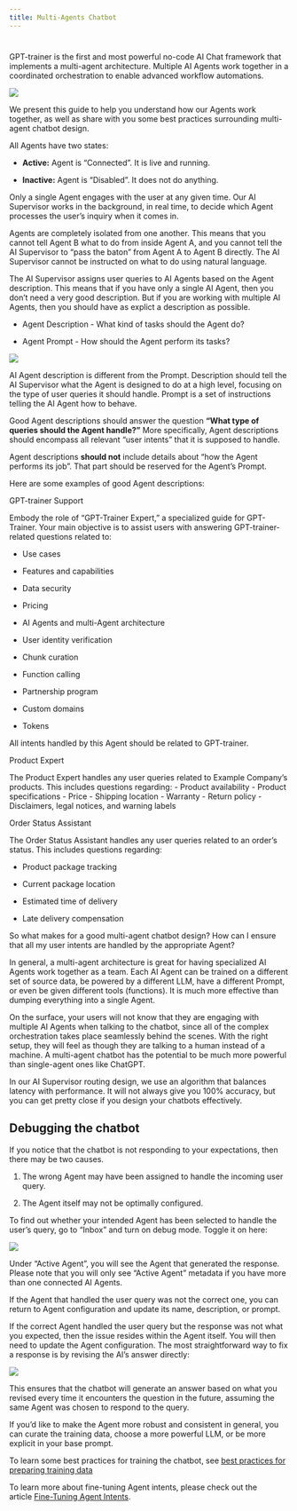 ```yaml
---
title: Multi-Agents Chatbot
---
```


#

GPT-trainer is the first and most powerful no-code AI Chat framework that implements a multi-agent architecture. Multiple AI Agents work together in a coordinated orchestration to enable advanced workflow automations.

![](multiagent1.PNG)

We present this guide to help you understand how our Agents work together, as well as share with you some best practices surrounding multi-agent chatbot design.

All Agents have two states:

* **Active:** Agent is “Connected”. It is live and running.

* **Inactive:** Agent is “Disabled”. It does not do anything.

Only a single Agent engages with the user at any given time. Our AI Supervisor works in the background, in real time, to decide which Agent processes the user’s inquiry when it comes in.

Agents are completely isolated from one another. This means that you cannot tell Agent B what to do from inside Agent A, and you cannot tell the AI Supervisor to “pass the baton” from Agent A to Agent B directly. The AI Supervisor cannot be instructed on what to do using natural language.

The AI Supervisor assigns user queries to AI Agents based on the Agent description. This means that if you have only a single AI Agent, then you don’t need a very good description. But if you are working with multiple AI Agents, then you should have as explict a description as possible.

* Agent Description - What kind of tasks should the Agent do?

* Agent Prompt - How should the Agent perform its tasks?

![](multiagent2.PNG)

AI Agent description is different from the Prompt. Description should tell the AI Supervisor what the Agent is designed to do at a high level, focusing on the type of user queries it should handle. Prompt is a set of instructions telling the AI Agent how to behave.

Good Agent descriptions should answer the question **“What type of queries should the Agent handle?”** More specifically, Agent descriptions should encompass all relevant “user intents” that it is supposed to handle.

Agent descriptions **should not** include details about “how the Agent performs its job”. That part should be reserved for the Agent’s Prompt.

Here are some examples of good Agent descriptions:

GPT-trainer Support

Embody the role of “GPT-Trainer Expert,” a specialized guide for GPT-Trainer. Your main objective is to assist users with answering GPT-trainer-related questions related to:

* Use cases

* Features and capabilities

* Data security

* Pricing

* AI Agents and multi-Agent architecture

* User identity verification

* Chunk curation

* Function calling

* Partnership program

* Custom domains

* Tokens

All intents handled by this Agent should be related to GPT-trainer.

Product Expert

The Product Expert handles any user queries related to Example Company’s products. This includes questions regarding: - Product availability - Product specifications - Price - Shipping location - Warranty - Return policy - Disclaimers, legal notices, and warning labels

Order Status Assistant

The Order Status Assistant handles any user queries related to an order’s status. This includes questions regarding:

* Product package tracking

* Current package location

* Estimated time of delivery

* Late delivery compensation

So what makes for a good multi-agent chatbot design? How can I ensure that all my user intents are handled by the appropriate Agent?

In general, a multi-agent architecture is great for having specialized AI Agents work together as a team. Each AI Agent can be trained on a different set of source data, be powered by a different LLM, have a different Prompt, or even be given different tools (functions). It is much more effective than dumping everything into a single Agent.

On the surface, your users will not know that they are engaging with multiple AI Agents when talking to the chatbot, since all of the complex orchestration takes place seamlessly behind the scenes. With the right setup, they will feel as though they are talking to a human instead of a machine. A multi-agent chatbot has the potential to be much more powerful than single-agent ones like ChatGPT.

In our AI Supervisor routing design, we use an algorithm that balances latency with performance. It will not always give you 100% accuracy, but you can get pretty close if you design your chatbots effectively.

[​](https://guide.gpt-trainer.com/multi-agents-chatbot#debugging-the-chatbot)
Debugging the chatbot
---------------------

If you notice that the chatbot is not responding to your expectations, then there may be two causes.

1. The wrong Agent may have been assigned to handle the incoming user query.

2. The Agent itself may not be optimally configured.

To find out whether your intended Agent has been selected to handle the user’s query, go to “Inbox” and turn on debug mode. Toggle it on here:

![](https://mintlify.s3.us-west-1.amazonaws.com/paladinmaxinc/images/multi-agents-chatbot-6.png)

Under “Active Agent”, you will see the Agent that generated the response. Please note that you will only see “Active Agent” metadata if you have more than one connected AI Agents.

If the Agent that handled the user query was not the correct one, you can return to Agent configuration and update its name, description, or prompt.

If the correct Agent handled the user query but the response was not what you expected, then the issue resides within the Agent itself. You will then need to update the Agent configuration. The most straightforward way to fix a response is by revising the AI’s answer directly:

![](multiagent3.PNG)

This ensures that the chatbot will generate an answer based on what you revised every time it encounters the question in the future, assuming the same Agent was chosen to respond to the query.

If you’d like to make the Agent more robust and consistent in general, you can curate the training data, choose a more powerful LLM, or be more explicit in your base prompt.

To learn some best practices for training the chatbot, see [best practices for preparing training data](https://guide.gpt-trainer.com/best-practices)

To learn more about fine-tuning Agent intents, please check out the article [Fine-Tuning Agent Intents](https://guide.gpt-trainer.com/fine-tuning-agent-intents).